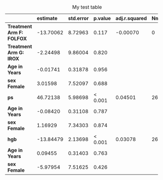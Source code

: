 
Table: My test table

|                            |estimate  |std.error |p.value |adj.r.squared |Nmiss |
|:---------------------------|:---------|:---------|:-------|:-------------|:-----|
|**Treatment Arm F: FOLFOX** |-13.70062 |8.72963   |0.117   |-0.00070      |0     |
|**Treatment Arm G: IROX**   |-2.24498  |9.86004   |0.820   |              |      |
|**Age in Years**            |-0.01741  |0.31878   |0.956   |              |      |
|**sex Female**              |3.01598   |7.52097   |0.688   |              |      |
|**ps**                      |46.72138  |5.98698   |< 0.001 |0.04501       |266   |
|**Age in Years**            |-0.08420  |0.31108   |0.787   |              |      |
|**sex Female**              |1.16929   |7.34303   |0.874   |              |      |
|**hgb**                     |-13.84479 |2.13698   |< 0.001 |0.03078       |266   |
|**Age in Years**            |0.09455   |0.31403   |0.763   |              |      |
|**sex Female**              |-5.97954  |7.51625   |0.426   |              |      |

